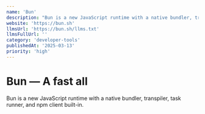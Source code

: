 ```yaml
---
name: 'Bun'
description: "Bun is a new JavaScript runtime with a native bundler, transpiler, task runner, and npm client built-in."
website: 'https://bun.sh'
llmsUrl: 'https://bun.sh/llms.txt'
llmsFullUrl: ''
category: 'developer-tools'
publishedAt: '2025-03-13'
priority: 'high'
---
```


# Bun — A fast all

Bun is a new JavaScript runtime with a native bundler, transpiler, task runner, and npm client built-in.
